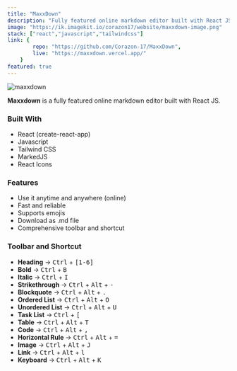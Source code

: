 ```yaml
---
title: "MaxxDown"
description: "Fully featured online markdown editor built with React JS."
image: "https://ik.imagekit.io/corazon17/website/maxxdown-image.png"
stack: ["react","javascript","tailwindcss"]
link: {
        repo: "https://github.com/Corazon-17/MaxxDown",
        live: "https://maxxdown.vercel.app/"
    }
featured: true
---
```


![maxxdown](https://ik.imagekit.io/corazon17/website/maxxdown-image.png)

**Maxxdown** is a fully featured online markdown editor built with React JS.

### Built With
- React (create-react-app)
- Javascript
- Tailwind CSS
- MarkedJS
- React Icons

### Features
- Use it anytime and anywhere (online)
- Fast and reliable
- Supports emojis
- Download as .md file
- Comprehensive toolbar and shortcut

### Toolbar and Shortcut  

- **Heading** &rarr; <kbd>Ctrl</kbd> + <kbd>[1-6]</kbd>
- **Bold**  &rarr; <kbd>Ctrl</kbd> + <kbd>B</kbd>
- **Italic** &rarr; <kbd>Ctrl</kbd> + <kbd>I</kbd>
- **Strikethrough** &rarr; <kbd>Ctrl</kbd> + <kbd>Alt</kbd> + <kbd>-</kbd>
- **Blockquote** &rarr; <kbd>Ctrl</kbd> + <kbd>Alt</kbd> + <kbd>.</kbd>
- **Ordered List** &rarr; <kbd>Ctrl</kbd> + <kbd>Alt</kbd> + <kbd>O</kbd>
- **Unordered List** &rarr; <kbd>Ctrl</kbd> + <kbd>Alt</kbd> + <kbd>U</kbd>
- **Task List** &rarr; <kbd>Ctrl</kbd> + <kbd>[</kbd>
- **Table** &rarr; <kbd>Ctrl</kbd> + <kbd>Alt</kbd> + <kbd>T</kbd>
- **Code** &rarr; <kbd>Ctrl</kbd> + <kbd>Alt</kbd> + <kbd>,</kbd>
- **Horizontal Rule** &rarr; <kbd>Ctrl</kbd> + <kbd>Alt</kbd> + <kbd>=</kbd>
- **Image** &rarr; <kbd>Ctrl</kbd> + <kbd>Alt</kbd> + <kbd>J</kbd>
- **Link** &rarr; <kbd>Ctrl</kbd> + <kbd>Alt</kbd> + <kbd>l</kbd>
- **Keyboard** &rarr; <kbd>Ctrl</kbd> + <kbd>Alt</kbd> + <kbd>K</kbd>